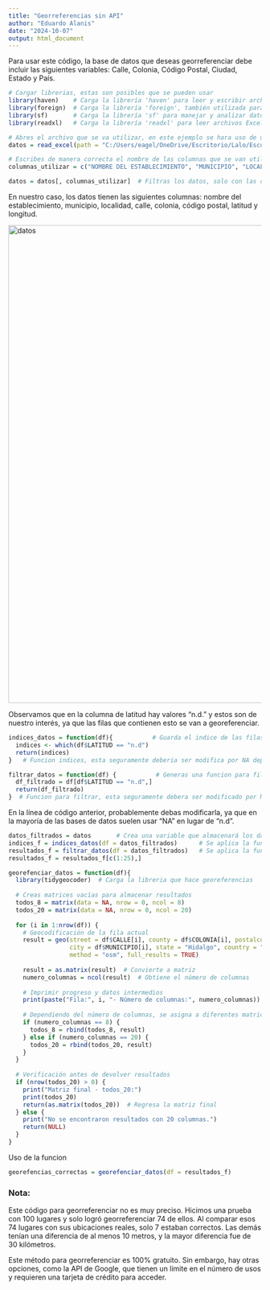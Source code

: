 ---
title: "Georreferencias sin API"
author: "Eduardo Alanis"
date: "2024-10-07"
output: html_document
---

Para usar este código, la base de datos que deseas georreferenciar debe incluir las siguientes variables: Calle, Colonia, Código Postal, Ciudad, Estado y País.

```{r librerias, message=FALSE, warning=FALSE}
# Cargar librerias, estas son posibles que se pueden usar
library(haven)    # Carga la librería 'haven' para leer y escribir archivos SPSS, Stata y SAS.
library(foreign)  # Carga la librería 'foreign', también utilizada para leer archivos en diferentes formatos estadísticos.
library(sf)       # Carga la librería 'sf' para manejar y analizar datos espaciales (geometrías vectoriales).
library(readxl)   # Carga la librería 'readxl' para leer archivos Excel.
```



```{r datos, message=FALSE, warning=FALSE}
# Abres el archivo que se va utilizar, en este ejemplo se hara uso de un archivo Excel.
datos = read_excel(path = "C:/Users/eagel/OneDrive/Escritorio/Lalo/Escuela/Servicio Social/Agosto/Archivos Utilizados/Directorio final 2023 sectur (1) (1).xlsx", sheet = 1, col_names = TRUE, skip = 1)

# Escribes de manera correcta el nombre de las columnas que se van utilizar.
columnas_utilizar = c("NOMBRE DEL ESTABLECIMIENTO", "MUNICIPIO", "LOCALIDAD", "CALLE", "COLONIA", "CP", "LATITUD","LONGITUD", "LATITUD_NUEVOS", "LONGITUD_NUEVOS")

datos = datos[, columnas_utilizar]  # Filtras los datos, solo con las columnas que son de tu interes
```

En nuestro caso, los datos tienen las siguientes columnas: nombre del establecimiento, municipio, localidad, calle, colonia, código postal, latitud y longitud.

<img src="C:/Users/eagel/OneDrive/Escritorio/Lalo/Escuela/Servicio Social/Codigos importantes/Documentacion/Georeferenciar_imagenes/datos.png" alt="datos" width="950"/>

Observamos que en la columna de latitud hay valores "n.d." y estos son de nuestro interés, ya que las filas que contienen esto se van a georeferenciar.

```{r funciones_filtrado, message=FALSE, warning= FALSE}
indices_datos = function(df){           # Guarda el indice de las filas que tienen "n.d" 
  indices <- which(df$LATITUD == "n.d")
  return(indices)
}   # Funcion indices, esta seguramente deberia ser modifica por NA dependiendo la base

filtrar_datos = function(df) {           # Generas una funcion para filtrar las que tienen "n.d"
  df_filtrado = df[df$LATITUD == "n.d",]
  return(df_filtrado)
}  # Funcion para filtrar, esta seguramente debera ser modificado por NA dependiendo la base
```

En la línea de código anterior, probablemente debas modificarla, ya que en la mayoría de las bases de datos suelen usar "NA" en lugar de "n.d".

```{r aplicar_funciones, message=FALSE, warning=FALSE}
datos_filtrados = datos       # Crea una variable que almacenará los datos que se utilizarán para filtrar.
indices_f = indices_datos(df = datos_filtrados)      # Se aplica la funcion indices_datos
resultados_f = filtrar_datos(df = datos_filtrados)   # Se aplica la funcion filtrar_datos
resultados_f = resultados_f[c(1:25),]
```


```{r georreferenciar, message=FALSE, warning=FALSE}
georefenciar_datos = function(df){
  library(tidygeocoder)  # Carga la libreria que hace georeferencias
  
  # Creas matrices vacías para almacenar resultados
  todos_8 = matrix(data = NA, nrow = 0, ncol = 8)  
  todos_20 = matrix(data = NA, nrow = 0, ncol = 20) 
  
  for (i in 1:nrow(df)) {
    # Geocodificación de la fila actual
    result = geo(street = df$CALLE[i], county = df$COLONIA[i], postalcode = df$CP[i],
                 city = df$MUNICIPIO[i], state = "Hidalgo", country = "Mexico", 
                 method = "osm", full_results = TRUE)
    
    result = as.matrix(result)  # Convierte a matriz
    numero_columnas = ncol(result)  # Obtiene el número de columnas
    
    # Imprimir progreso y datos intermedios
    print(paste("Fila:", i, "- Número de columnas:", numero_columnas))
    
    # Dependiendo del número de columnas, se asigna a diferentes matrices
    if (numero_columnas == 8) {
      todos_8 = rbind(todos_8, result)
    } else if (numero_columnas == 20) {
      todos_20 = rbind(todos_20, result)
    }
  }
  
  # Verificación antes de devolver resultados
  if (nrow(todos_20) > 0) {
    print("Matriz final - todos_20:")
    print(todos_20)
    return(as.matrix(todos_20))  # Regresa la matriz final
  } else {
    print("No se encontraron resultados con 20 columnas.")
    return(NULL)
  }
}
```

Uso de la funcion
```{r funcion, message=FALSE, warning=FALSE,  echo=TRUE, results='hide'}
georefencias_correctas = georefenciar_datos(df = resultados_f)
```

### Nota:
Este código para georreferenciar no es muy preciso. Hicimos una prueba con 100 lugares y solo logró georreferenciar 74 de ellos. Al comparar esos 74 lugares con sus ubicaciones reales, solo 7 estaban correctos. Las demás tenían una diferencia de al menos 10 metros, y la mayor diferencia fue de 30 kilómetros.

Este método para georreferenciar es 100% gratuito. Sin embargo, hay otras opciones, como la API de Google, que tienen un límite en el número de usos y requieren una tarjeta de crédito para acceder.